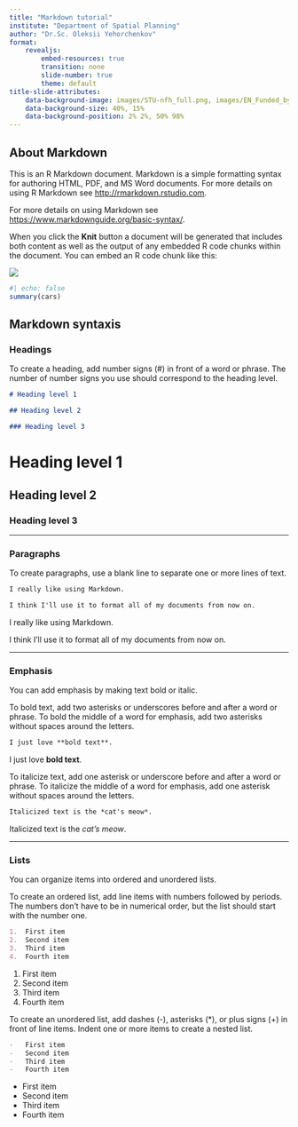 ```yaml
---
title: "Markdown tutorial"
institute: "Department of Spatial Planning"
author: "Dr.Sc. Oleksii Yehorchenkov"
format:
    revealjs:
        embed-resources: true
        transition: none
        slide-number: true
        theme: default
title-slide-attributes:
    data-background-image: images/STU-nfh_full.png, images/EN_Funded_by_the_European_Union_RGB_POS.png
    data-background-size: 40%, 15%
    data-background-position: 2% 2%, 50% 98%
---
```


## About Markdown

This is an R Markdown document. Markdown is a simple formatting syntax for authoring HTML, PDF, and MS Word documents. For more details on using R Markdown see <http://rmarkdown.rstudio.com>.

For more details on using Markdown see <https://www.markdownguide.org/basic-syntax/>.

When you click the **Knit** button a document will be generated that includes both content as well as the output of any embedded R code chunks within the document. You can embed an R code chunk like this:

![](images/markdown/code.png)

```r
#| echo: false
summary(cars)
```

## Markdown syntaxis

### Headings

To create a heading, add number signs (\#) in front of a word or phrase. The number of number signs you use should correspond to the heading level.

```markdown
# Heading level 1

## Heading level 2

### Heading level 3
```

# Heading level 1

## Heading level 2

### Heading level 3

---

### Paragraphs

To create paragraphs, use a blank line to separate one or more lines of text.

```markdown
I really like using Markdown.

I think I'll use it to format all of my documents from now on.
```

I really like using Markdown.

I think I'll use it to format all of my documents from now on.

---

### Emphasis

You can add emphasis by making text bold or italic.

To bold text, add two asterisks or underscores before and after a word or phrase. To bold the middle of a word for emphasis, add two asterisks without spaces around the letters.

```markdown
I just love **bold text**.
```

I just love **bold text**.

To italicize text, add one asterisk or underscore before and after a word or phrase. To italicize the middle of a word for emphasis, add one asterisk without spaces around the letters.

```markdown
Italicized text is the *cat's meow*.
```

Italicized text is the *cat's meow*.

---

### Lists

You can organize items into ordered and unordered lists.

To create an ordered list, add line items with numbers followed by periods. The numbers don't have to be in numerical order, but the list should start with the number one.

```markdown
1.  First item
2.  Second item
3.  Third item
4.  Fourth item
```

1.  First item
2.  Second item
3.  Third item
4.  Fourth item

To create an unordered list, add dashes (-), asterisks (\*), or plus signs (+) in front of line items. Indent one or more items to create a nested list.

```markdown
-   First item
-   Second item
-   Third item
-   Fourth item
```

-   First item
-   Second item
-   Third item
-   Fourth item
